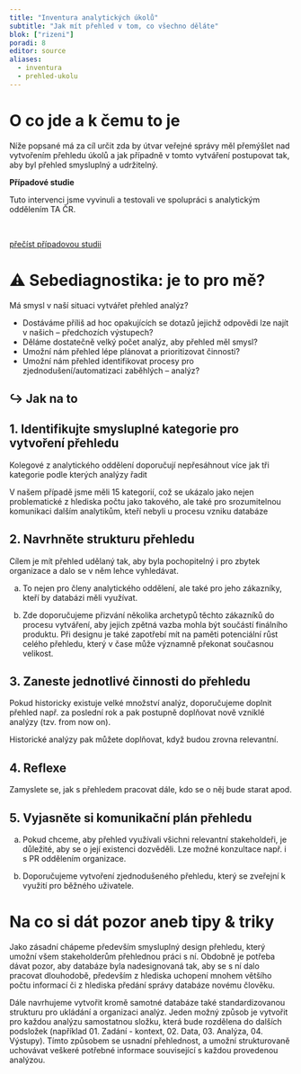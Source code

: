 ```yaml
---
title: "Inventura analytických úkolů"
subtitle: "Jak mít přehled v tom, co všechno děláte"
blok: ["rizeni"]
poradi: 8
editor: source
aliases: 
  - inventura
  - prehled-ukolu
---
```


# O co jde a k čemu to je

Níže popsané má za cíl určit zda by útvar veřejné správy měl přemýšlet nad vytvořením přehledu úkolů a jak případně v tomto vytváření postupovat tak, aby byl přehled smysluplný a udržitelný. 

:::{.aside}

**Případové studie**

Tuto intervenci jsme vyvinuli a testovali ve spolupráci s analytickým oddělením TA ČR.

<br />

:::{.btn .btn-resource}
[přečíst případovou studii](../pripadove-studie/tacr)
:::

:::

# ⚠ Sebediagnostika: je to pro mě?

Má smysl v naší situaci vytvářet přehled analýz?

- Dostáváme příliš ad hoc opakujících se dotazů jejichž odpovědi lze najít v našich -- předchozích výstupech?
- Děláme dostatečně velký počet analýz, aby přehled měl smysl?
- Umožní nám přehled lépe plánovat a prioritizovat činnosti?
- Umožní nám přehled identifikovat procesy pro zjednodušení/automatizaci zaběhlých -- analýz?

:::{.strip .page-columns .page-full}

# ↪ Jak na to

## 1. Identifikujte smysluplné kategorie pro vytvoření přehledu

Kolegové z analytického oddělení doporučují nepřesáhnout více jak tři kategorie podle kterých analýzy řadit

V našem případě jsme měli 15 kategorií, což se ukázalo jako nejen problematické z hlediska počtu jako takového, ale také pro srozumitelnou komunikaci dalším analytikům, kteří nebyli u procesu vzniku databáze

## 2. Navrhněte strukturu přehledu

Cílem je mít přehled udělaný tak, aby byla pochopitelný i pro zbytek organizace a dalo se v něm lehce vyhledávat. 

a. To nejen pro členy analytického oddělení, ale také pro jeho zákazníky, kteří by databázi měli využívat.

b. Zde doporučujeme přizvání několika archetypů těchto zákazníků do procesu vytváření, aby jejich zpětná vazba mohla být součástí finálního produktu. Při designu je také zapotřebí mít na paměti potenciální růst celého přehledu, který v čase může významně překonat současnou velikost. 

## 3. Zaneste jednotlivé činnosti do přehledu

Pokud historicky existuje velké množství analýz, doporučujeme doplnit přehled např. za poslední rok a pak postupně doplňovat nově vzniklé analýzy (tzv. from now on). 

Historické analýzy pak můžete doplňovat, když budou zrovna relevantní.

## 4. Reflexe

Zamyslete se, jak s přehledem pracovat dále, kdo se o něj bude starat apod.

## 5. Vyjasněte si komunikační plán přehledu 

a. Pokud chceme, aby přehled využívali všichni relevantní stakeholdeři, je důležité, aby se o její existenci dozvěděli. Lze možné konzultace např. i s PR oddělením organizace.

b. Doporučujeme vytvoření zjednodušeného přehledu, který se zveřejní k využití pro běžného uživatele.

:::

# Na co si dát pozor aneb tipy & triky

Jako zásadní chápeme především smysluplný design přehledu, který umožní všem stakeholderům přehlednou práci s ní. Obdobně je potřeba dávat pozor, aby databáze byla nadesignovaná tak, aby se s ní dalo pracovat dlouhodobě, především z hlediska uchopení mnohem většího počtu informací či z hlediska předání správy databáze novému člověku.

Dále navrhujeme vytvořit kromě samotné databáze také standardizovanou strukturu pro ukládání a organizaci analýz. Jeden možný způsob je vytvořit pro každou analýzu samostatnou složku, která bude rozdělena do dalších podsložek (například 01. Zadání - kontext, 02. Data, 03. Analýza, 04. Výstupy). Tímto způsobem se usnadní přehlednost, a umožní strukturovaně uchovávat veškeré potřebné informace související s každou provedenou analýzou.

